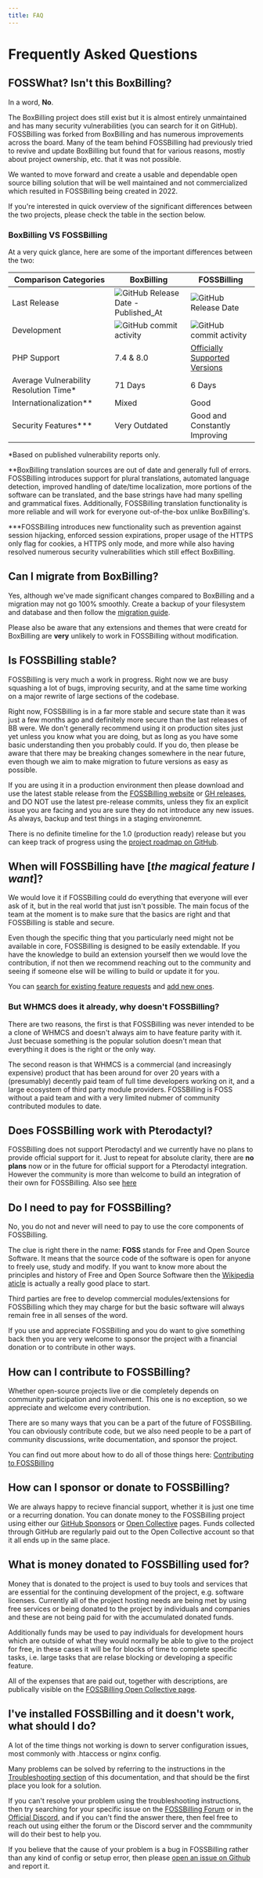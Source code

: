 ```yaml
---
title: FAQ
---
```


# Frequently Asked Questions

## FOSSWhat? Isn't this BoxBilling?

In a word, **No**.

The BoxBilling project does still exist but it is almost entirely unmaintained and has many security vulnerabilities (you can search for it on GitHub). FOSSBilling was forked from BoxBilling and has numerous improvements across the board. Many of the team behind FOSSBilling had previously tried to revive and update BoxBilling but found that for various reasons, mostly about project ownership, etc. that it was not possible.

We wanted to move forward and create a usable and dependable open source billing solution that will be well maintained and not commercialized which resulted in FOSSBilling being created in 2022.

If you're interested in quick overview of the significant differences between the two projects, please check the table in the section below.

### BoxBilling VS FOSSBilling

At a very quick glance, here are some of the important differences between the two:

| Comparison Categories | BoxBilling | FOSSBilling | 
|----------|------------|-------------|
|Last Release | ![GitHub Release Date - Published_At](https://img.shields.io/github/release-date/boxbilling/boxbilling?style=for-the-badge&logo=github&logoColor=black&label=Last%20release) | ![GitHub Release Date](https://img.shields.io/github/release-date/fossbilling/fossbilling?style=for-the-badge&logo=github&logoColor=black&label=Last%20release) |
|Development| ![GitHub commit activity](https://img.shields.io/github/commit-activity/y/boxbilling/boxbilling?style=for-the-badge) | ![GitHub commit activity](https://img.shields.io/github/commit-activity/y/fossbilling/fossbilling?style=for-the-badge) |
|PHP Support | 7.4 & 8.0| [Officially Supported Versions](https://www.php.net/supported-versions.php) |
| Average Vulnerability Resolution Time* | 71 Days | 6 Days |
| Internationalization** | Mixed | Good |
| Security Features*** | Very Outdated | Good and Constantly Improving  |  


\*Based on published vulnerability reports only.

\*\*BoxBilling translation sources are out of date and generally full of errors. FOSSBilling introduces support for plural translations, automated language detection, improved handling of date/time localization, more portions of the software can be translated, and the base strings have had many spelling and grammatical fixes. Additionally, FOSSBilling translation functionality is more reliable and will work for everyone out-of-the-box unlike BoxBilling's.

\*\*\*FOSSBilling introduces new functionality such as prevention against session hijacking, enforced session expirations, proper usage of the HTTPS only flag for cookies, a HTTPS only mode, and more while also having resolved numerous security vulnerabilities which still effect BoxBilling.

## Can I migrate from BoxBilling?

Yes, although we've made significant changes compared to BoxBilling and a migration may not go 100% smoothly.
Create a backup of your filesystem and database and then follow the [migration guide](https://fossbilling.org/docs/getting-started/migrate-from-boxbilling).

Please also be aware that any extensions and themes that were creatd for BoxBilling are **very** unlikely to work in FOSSBilling without modification.

## Is FOSSBilling stable?

FOSSBilling is very much a work in progress. Right now we are busy squashing a lot of bugs, improving security, and at the same time working on a major rewrite of large sections of the codebase. 

Right now, FOSSBilling is in a far more stable and secure state than it was just a few months ago and definitely more secure than the last releases of BB were. We don't generally recommend using it on production sites just yet unless you know what you are doing, but as long as you have some basic understanding then you probably could.  If you do, then please be aware that there may be breaking changes somewhere in the near future, even though we aim to make migration to future versions as easy as possible.

If you are using it in a production environment then please download and use the latest stable release from the [FOSSBilling website](https://fossbilling.org/downloads) or [GH releases](https://github.com/FOSSBilling/FOSSBilling/releases), and DO NOT use the latest pre-release commits, unless they fix an explicit issue you are facing and you are sure they do not introduce any new issues. As always, backup and test things in a staging environemnt.

There is no definite timeline for the 1.0 (production ready) release but you can keep track of progress using the [project roadmap on GitHub](https://github.com/orgs/FOSSBilling/projects/2/views/8).

## When will FOSSBilling have [_the magical feature I want_]?

We would love it if FOSSBilling could do everything that everyone will ever ask of it, but in the real world that just isn't possible. The main focus of the team at the moment is to make sure that the basics are right and that FOSSBilling is stable and secure.

Even though the specific thing that you particularly need might not be available in core, FOSSBilling is designed to be easily extendable. If you have the knowledge to build an extension yourself then we would love the contribution, if not then we recommend reaching out to the community and seeing if someone else will be willing to build or update it for you.

You can [search for existing feature requests](https://github.com/FOSSBilling/FOSSBilling/issues?q=is:open+is:issue+label:"feature+request") and [add new ones](https://fossbilling.org/feature-request).

### But WHMCS does it already, why doesn't FOSSBilling?

There are two reasons, the first is that FOSSBilling was never intended to be a clone of WHMCS and doesn't always aim to have feature parity with it. Just becuase something is the popular solution doesn't mean that everything it does is the right or the only way. 

The second reason is that WHMCS is a commercial (and increasingly expensive) product that has been around for over 20 years with a (presumably) decently paid team of full time developers working on it, and a large ecosystem of third party module providers. FOSSBilling is FOSS without a paid team and with a very limited nubmer of community contributed modules to date. 

## Does FOSSBilling work with Pterodactyl?

FOSSBilling does not support Pterodactyl and we currently have no plans to provide official support for it. Just to repeat for absolute clarity, there are **no plans** now or in the future for official support for a Pterodactyl integration. However the community is more than welcome to build an integration of their own for FOSSBilling. Also see [here](https://fossbilling.org/docs/server-managers/others)

## Do I need to pay for FOSSBilling?

No, you do not and never will need to pay to use the core components of FOSSBilling. 

The clue is right there in the name: **FOSS** stands for Free and Open Source Software. It means that the source code of the software is open for anyone to freely use, study and modify. If you want to know more about the principles and history of Free and Open Source Software then the [Wikipedia aticle](https://en.wikipedia.org/wiki/Free_and_open-source_software) is actually a really good place to start. 

Third parties are free to develop commercial modules/extensions for FOSSBilling which they may charge  for but the basic software will always remain free in all senses of the word.

If you use and appreciate FOSSBilling and you do want to give something back then you are very welcome to sponsor the project with a financial donation or to contribute in other ways.

## How can I contribute to FOSSBilling? 

Whether open-source projects live or die completely depends on community participation and involvement. This one is no exception, so we appreciate and welcome every contribution.

There are so many ways that you can be a part of the future of FOSSBilling. You can obviously contribute code, but we also need people to be a part of community discussions, write documentation, and sponsor the project.

You can find out more about how to do all of those things here: [Contributing to FOSSBilling](https://github.com/FOSSBilling/FOSSBilling/blob/main/CONTRIBUTING.md)

## How can I sponsor or donate to FOSSBilling?

We are always happy to recieve financial support, whether it is just one time or a recurring donation. You can donate money to the FOSSBilling project using either our [GitHub Sponsors](https://github.com/sponsors/FOSSBilling) or [Open Collective](https://opencollective.com/fossbilling) pages. Funds collected through GitHub are regularly paid out to the Open Collective account so that it all ends up in the same place.

## What is money donated to FOSSBilling used for?

Money that is donated to the project is used to buy tools and services that are essential for the continuing development of the project, e.g. software licenses. Currently all of the project hosting needs are being met by using free services or being donated to the project by individuals and companies and these are not being paid for with the accumulated donated funds. 

Additionally funds may be used to pay individuals for development hours which are outside of what they would normally be able to give to the project for free, in these cases it will be for blocks of time to complete specific tasks, i.e. large tasks that are relase blocking or developing a specific feature.

All of the expenses that are paid out, together with descriptions, are publically visible on the [FOSSBilling Open Collective page](https://opencollective.com/fossbilling). 

## I've installed FOSSBilling and it doesn't work, what should I do?

A lot of the time things not working is down to server configuration issues, most commonly with .htaccess or nginx config.

Many problems can be solved by referring to the instructions in the [Troubleshooting section](https://fossbilling.org/docs/troubleshooting) of this documentation, and that should be the first place you look for a solution. 

If you can't resolve your problem using the troubleshooting instructions, then try searching for your specific issue on the [FOSSBilling Forum](https://forum.fossbilling.org/) or in the [Official Discord](https://fossbilling.org/discord), and if you can't find the answer there, then feel free to reach out using either the forum or the Discord server and the commmunity will do their best to help you.

If you believe that the cause of your problem is a bug in FOSSBilling rather than any kind of config or setup error, then please [open an issue on Github](https://github.com/FOSSBilling/FOSSBilling/issues) and report it. 
